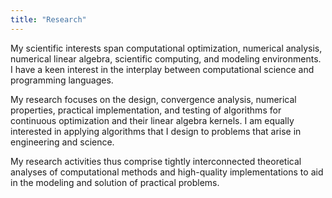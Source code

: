 ```yaml
---
title: "Research"
---
```


My scientific interests span computational optimization, numerical analysis, numerical linear algebra, scientific computing, and modeling environments. I have a keen interest in the interplay between computational science and programming languages.

My research focuses on the design, convergence analysis, numerical properties, practical implementation, and testing of algorithms for continuous optimization and their linear algebra kernels. I am equally interested in applying algorithms that I design to problems that arise in engineering and science.

My research activities thus comprise tightly interconnected theoretical analyses of computational methods and high-quality implementations to aid in the modeling and solution of practical problems.
